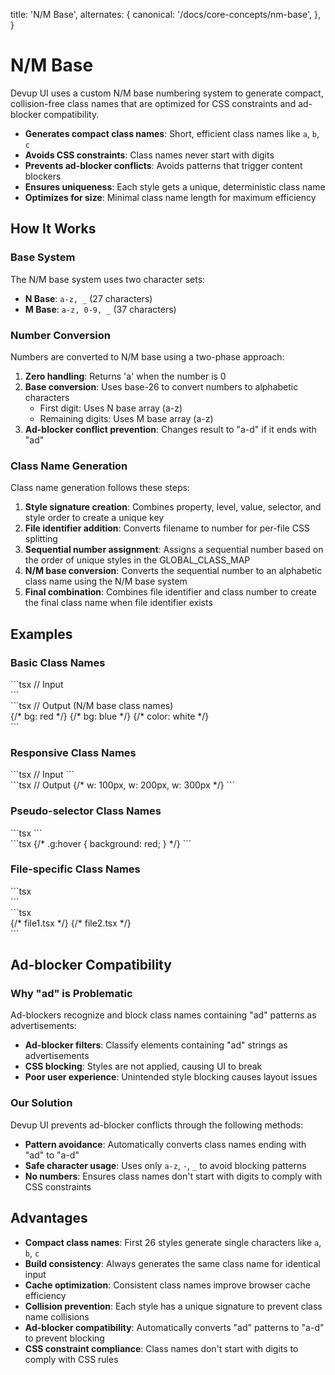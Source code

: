   title: 'N/M Base',
  alternates: {
    canonical: '/docs/core-concepts/nm-base',
  },
}

# N/M Base

Devup UI uses a custom N/M base numbering system to generate compact, collision-free class names that are optimized for CSS constraints and ad-blocker compatibility.

- **Generates compact class names**: Short, efficient class names like `a`, `b`, `c`
- **Avoids CSS constraints**: Class names never start with digits
- **Prevents ad-blocker conflicts**: Avoids patterns that trigger content blockers
- **Ensures uniqueness**: Each style gets a unique, deterministic class name
- **Optimizes for size**: Minimal class name length for maximum efficiency

## How It Works

### **Base System**

The N/M base system uses two character sets:

- **N Base**: `a-z, _` (27 characters)
- **M Base**: `a-z, 0-9, _` (37 characters)

### **Number Conversion**

Numbers are converted to N/M base using a two-phase approach:

1. **Zero handling**: Returns 'a' when the number is 0
2. **Base conversion**: Uses base-26 to convert numbers to alphabetic characters
   - First digit: Uses N base array (a-z)
   - Remaining digits: Uses M base array (a-z)
3. **Ad-blocker conflict prevention**: Changes result to "a-d" if it ends with "ad"

### **Class Name Generation**

Class name generation follows these steps:

1. **Style signature creation**: Combines property, level, value, selector, and style order to create a unique key
2. **File identifier addition**: Converts filename to number for per-file CSS splitting
3. **Sequential number assignment**: Assigns a sequential number based on the order of unique styles in the GLOBAL_CLASS_MAP
4. **N/M base conversion**: Converts the sequential number to an alphabetic class name using the N/M base system
5. **Final combination**: Combines file identifier and class number to create the final class name when file identifier exists

## Examples

### **Basic Class Names**

<div
  style={{
    display: 'grid',
    gridTemplateColumns: '1fr 1fr',
    gap: '2rem',
    marginBottom: '2rem',
    alignItems: 'start',
  }}
>
  <div>
    ```tsx // Input
    <div>
      <Box bg="red" />
      <Box bg="blue" />
      <Box color="white" />
    </div>
    ```
  </div>
  <div>
    ```tsx // Output (N/M base class names)
    <div>
      <Box className="a" /> {/* bg: red */}
      <Box className="b" /> {/* bg: blue */}
      <Box className="c" /> {/* color: white */}
    </div>
    ```
  </div>
</div>

### **Responsive Class Names**

<div
  style={{
    display: 'grid',
    gridTemplateColumns: '1fr 1fr',
    gap: '2rem',
    marginBottom: '2rem',
    alignItems: 'start',
  }}
>
  <div>
    ```tsx // Input
    <Box w={[100, 200, 300]} />
    ```
  </div>
  <div>
    ```tsx // Output
    <Box className="d e f" />
    {/* w: 100px, w: 200px, w: 300px */}
    ```
  </div>
</div>

### **Pseudo-selector Class Names**

<div
  style={{
    display: 'grid',
    gridTemplateColumns: '1fr 1fr',
    gap: '2rem',
    marginBottom: '2rem',
    alignItems: 'start',
  }}
>
  <div>
    ```tsx
    <Box _hover={{ bg: 'red' }} />
    ```
  </div>
  <div>
    ```tsx
    <Box className="g" />
    {/* .g:hover { background: red; } */}
    ```
  </div>
</div>

### **File-specific Class Names**

<div
  style={{
    display: 'grid',
    gridTemplateColumns: '1fr 1fr',
    gap: '2rem',
    marginBottom: '2rem',
    alignItems: 'start',
  }}
>
  <div>
    ```tsx
    <div>
      <Box bg="red" />
      <Box bg="red" />
    </div>
    ```
  </div>
  <div>
    ```tsx
    <div>
      <Box className="a" /> {/* file1.tsx */}
      <Box className="a-a" /> {/* file2.tsx */}
    </div>
    ```
  </div>
</div>

## Ad-blocker Compatibility

### **Why "ad" is Problematic**

Ad-blockers recognize and block class names containing "ad" patterns as advertisements:

- **Ad-blocker filters**: Classify elements containing "ad" strings as advertisements
- **CSS blocking**: Styles are not applied, causing UI to break
- **Poor user experience**: Unintended style blocking causes layout issues

### **Our Solution**

Devup UI prevents ad-blocker conflicts through the following methods:

- **Pattern avoidance**: Automatically converts class names ending with "ad" to "a-d"
- **Safe character usage**: Uses only `a-z`, `-`, `_` to avoid blocking patterns
- **No numbers**: Ensures class names don't start with digits to comply with CSS constraints

## Advantages

- **Compact class names**: First 26 styles generate single characters like `a`, `b`, `c`
- **Build consistency**: Always generates the same class name for identical input
- **Cache optimization**: Consistent class names improve browser cache efficiency
- **Collision prevention**: Each style has a unique signature to prevent class name collisions
- **Ad-blocker compatibility**: Automatically converts "ad" patterns to "a-d" to prevent blocking
- **CSS constraint compliance**: Class names don't start with digits to comply with CSS rules
